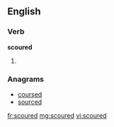 ==English==

===Verb===
'''scoured'''

# {{past of|[[scour]]}}

===Anagrams===
* [[coursed#English|coursed]]
* [[sourced#English|sourced]]

[[fr:scoured]]
[[mg:scoured]]
[[vi:scoured]]